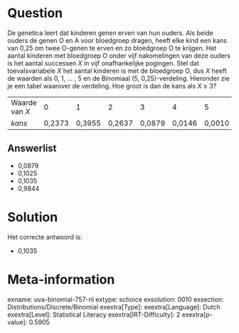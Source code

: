 Question
========

De genetica leert dat kinderen genen erven van hun ouders. Als beide
ouders de genen O en A voor bloedgroep dragen, heeft elke kind een kans
van 0,25 om twee O-genen te erven en zo bloedgroep O te krijgen. Het
aantal kinderen met bloedgroep O onder vijf nakomelingen van deze ouders
is het aantal successen *X* in vijf onafhankelijke pogingen. Stel dat
toevalsvariabele *X* het aantal kinderen is met de bloedgroep O, dus *X*
heeft de waarden als 0, 1, \... , 5 en de Binomiaal (5, 0,25)-verdeling.
Hieronder zie je een tabel waarover de verdeling. Hoe groot is dan de
kans als *X* ≥ 3?

  ---------------- -------- -------- -------- -------- -------- --------
  Waarde van *X*   0        1        2        3        4        5
  *kans*           0,2373   0,3955   0,2637   0,0879   0,0146   0,0010
  ---------------- -------- -------- -------- -------- -------- --------

Answerlist
----------

* 0,0879
* 0,1025
* 0,1035
* 0,9844

Solution
========

Het correcte antwoord is: 

* 0,1035

Meta-information
================
exname: uva-binomial-757-nl
extype: schoice
exsolution: 0010
exsection: Distributions/Discrete/Binomial
exextra[Type]: 
exextra[Language]: Dutch
exextra[Level]: Statistical Literacy
exextra[IRT-Difficulty]: 2
exextra[p-value]: 0.5905
